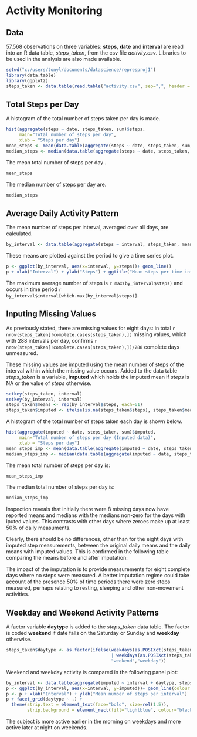 # Activity Monitoring #

## Data ##

57,568 observations on three variables: **steps**, **date** and **interval** are read into an R data table, *steps_taken*, from the csv file *activity.csv*. Libraries to be used in the analysis are also made available.


```r
setwd("c:/users/tonyl/documents/datascience/represproj1")
library(data.table)
library(ggplot2)
steps_taken <- data.table(read.table("activity.csv", sep=",", header = TRUE, na.strings = "NA"))
```

## Total Steps per Day ##

A histogram of the total number of steps taken per day is made. 

```r
hist(aggregate(steps ~ date, steps_taken, sum)$steps, 
     main="Total number of steps per day",
     xlab = "Steps per day")
mean_steps <- mean(data.table(aggregate(steps ~ date, steps_taken, sum, na.rm=TRUE))$steps)
median_steps <- median(data.table(aggregate(steps ~ date, steps_taken, sum, na.rm=TRUE))$steps)
```

The mean total number of steps per day .

```r
mean_steps
```

The median number of steps per day are.

```r
median_steps
```

## Average Daily Activity Pattern ##

The mean number of steps per interval, averaged over all days, are calculated.

```r
by_interval <- data.table(aggregate(steps ~ interval, steps_taken, mean, na.rm=TRUE))
```

These means are plotted against the period to give a time series plot.

```r
p <- ggplot(by_interval, aes(x=interval, y=steps))+ geom_line()
p + xlab("Interval") + ylab("Steps") + ggtitle("Mean steps per time interval")
```

The maximum average number of steps is `r max(by_interval$steps)` and occurs in time period `r by_interval$interval[which.max(by_interval$steps)]`.

## Inputing Missing Values ##

As previously stated, there are missing values for eight days: in total  `r nrow(steps_taken[!complete.cases(steps_taken),])` missing values, which with 288 intervals per day, confirms `r nrow(steps_taken[!complete.cases(steps_taken),])/288` complete days unmeasured.

These missing values are imputed using the mean number of steps of the interval within which the missing value occurs. Added to the data table *steps_taken* is a variable, **imputed** which holds the imputed mean if *steps* is NA or the value of *steps* otherwise.

```r
setkey(steps_taken, interval)
setkey(by_interval, interval)
steps_taken$means <- rep(by_interval$steps, each=61)
steps_taken$imputed <- ifelse(is.na(steps_taken$steps), steps_taken$means, steps_taken$steps)
```

A histogram of the total number of steps taken each day is shown below.

```r
hist(aggregate(imputed ~ date, steps_taken, sum)$imputed, 
     main="Total number of steps per day (Inputed data)",
     xlab = "Steps per day")
mean_steps_imp <- mean(data.table(aggregate(imputed ~ date, steps_taken, sum, na.rm=TRUE))$imputed)
median_steps_imp <- median(data.table(aggregate(imputed ~ date, steps_taken, sum, na.rm=TRUE))$imputed)
```
The mean total number of steps per day is:

```r
mean_steps_imp
```

The median total number of steps per day is:

```r
median_steps_imp
```

Inspection reveals that initially there were 8 missing days now have reported means and medians with the medians non-zero for the days with iputed values. This contrasts with other days where zeroes make up at least 50% of daily measuments.

Clearly, there should be no differences, other than for the eight days with imputed step measurements, between the original daily means and the daily means with imputed values. This is confirmed in the following table comparing the means before and after imputation:

The impact of the imputation is to provide measurements for eight complete days where no steps were measured. A better imputation regime could take account of the presence 50% of time periods there were zero steps measured, perhaps relating to resting, sleeping and other non-movement activities.

## Weekday and Weekend Activity Patterns ##

A factor variable **daytype** is added to the *steps_taken* data table. The factor is coded **weekend** if date falls on the Saturday or Sunday and **weekday** otherwise.

```r
steps_taken$daytype <- as.factor(ifelse(weekdays(as.POSIXct(steps_taken$date))=="Saturday" 
                                        | weekdays(as.POSIXct(steps_taken$date))=="Sunday",
                                        "weekend","weekday"))
```

Weekend and weekday activity is compared in the following panel plot:

```r
by_interval <- data.table(aggregate(imputed ~ interval + daytype, steps_taken, mean, na.rm=TRUE))
p <- ggplot(by_interval, aes(x=interval, y=imputed))+ geom_line(colour = "blue")
p <- p + xlab("Interval") + ylab("Mean number of steps per interval") 
p + facet_grid(daytype ~ .) +
  theme(strip.text = element_text(face="bold", size=rel(1.5)),
        strip.background = element_rect(fill="lightblue", colour="black", size=1))
```

The subject is more active earlier in the morning on weekdays and more active later at night on weekends.
